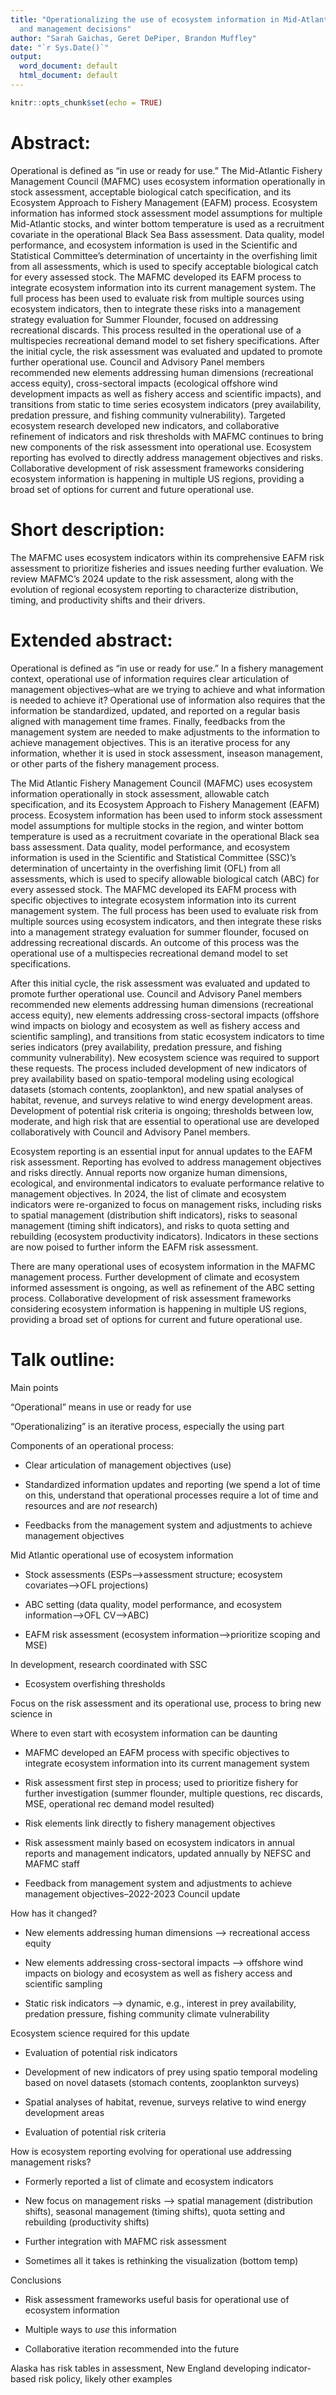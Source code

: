 ```yaml
---
title: "Operationalizing the use of ecosystem information in Mid-Atlantic science
  and management decisions"
author: "Sarah Gaichas, Geret DePiper, Brandon Muffley"
date: "`r Sys.Date()`"
output:
  word_document: default
  html_document: default
---
```


```r
knitr::opts_chunk$set(echo = TRUE)
```


# Abstract:

Operational is defined as "in use or ready for use." The Mid-Atlantic Fishery Management Council (MAFMC) uses ecosystem information operationally in stock assessment, acceptable biological catch specification, and its Ecosystem Approach to Fishery Management (EAFM) process. Ecosystem information has informed stock assessment model assumptions for multiple Mid-Atlantic stocks, and winter bottom temperature is used as a recruitment covariate in the operational Black Sea Bass assessment. Data quality, model performance, and ecosystem information is used in the Scientific and Statistical Committee's determination of uncertainty in the overfishing limit from all assessments, which is used to specify acceptable biological catch for every assessed stock. The MAFMC developed its EAFM process to integrate ecosystem information into its current management system. The full process has been used to evaluate risk from multiple sources using ecosystem indicators, then to integrate these risks into a management strategy evaluation for Summer Flounder, focused on addressing recreational discards. This process resulted in the operational use of a multispecies recreational demand model to set fishery specifications. After the initial cycle, the risk assessment was evaluated and updated to promote further operational use. Council and Advisory Panel members recommended new elements addressing human dimensions (recreational access equity), cross-sectoral impacts (ecological offshore wind development impacts as well as fishery access and scientific impacts), and transitions from static to time series ecosystem indicators (prey availability, predation pressure, and fishing community vulnerability). Targeted ecosystem research developed new indicators, and collaborative refinement of indicators and risk thresholds with MAFMC continues to bring new components of the risk assessment into operational use. Ecosystem reporting has evolved to directly address management objectives and risks. Collaborative development of risk assessment frameworks considering ecosystem information is happening in multiple US regions, providing a broad set of options for current and future operational use. 


# Short description:

The MAFMC uses ecosystem indicators within its comprehensive EAFM risk assessment to prioritize fisheries and issues needing further evaluation. We review MAFMC's 2024 update to the risk assessment, along with the evolution of regional ecosystem reporting to characterize distribution, timing, and productivity shifts and their drivers. 



# Extended abstract:

Operational is defined as "in use or ready for use." In a fishery management context, operational use of information requires clear articulation of management objectives--what are we trying to achieve and what information is needed to achieve it? Operational use of information also requires that the information be standardized, updated, and reported on a regular basis aligned with management time frames. Finally, feedbacks from the management system are needed to make adjustments to the information to achieve management objectives. This is an iterative process for any information, whether it is used in stock assessment, inseason management, or other parts of the fishery management process.

The Mid Atlantic Fishery Management Council (MAFMC) uses ecosystem information operationally in stock assessment, allowable catch specification, and its Ecosystem Approach to Fishery Management (EAFM) process. Ecosystem information has been used to inform stock assessment model assumptions for multiple stocks in the region, and winter bottom temperature is used as a recruitment covariate in the operational Black sea bass assessment. Data quality, model performance, and ecosystem information is used in the Scientific and Statistical Committee (SSC)'s determination of uncertainty in the overfishing limit (OFL) from all assessments, which is used to specify allowable biological catch (ABC) for every assessed stock. The MAFMC developed its EAFM process with specific objectives to integrate ecosystem information into its current management system. The full process has been used to evaluate risk from multiple sources using ecosystem indicators, and then integrate these risks into a management strategy evaluation for summer flounder, focused on addressing recreational discards. An outcome of this process was the operational use of a multispecies recreational demand model to set specifications. 

After this initial cycle, the risk assessment was evaluated and updated to promote further operational use. Council and Advisory Panel members recommended new elements addressing human dimensions (recreational access equity), new elements addressing cross-sectoral impacts (offshore wind impacts on biology and ecosystem as well as fishery access and scientific sampling), and transitions from static ecosystem indicators to time series indicators (prey availability, predation pressure, and fishing community vulnerability). New ecosystem science was required to support these requests. The process included development of new indicators of prey availability based on spatio-temporal modeling using ecological datasets (stomach contents, zooplankton), and new spatial analyses of habitat, revenue, and surveys relative to wind energy development areas. Development of potential risk criteria is ongoing; thresholds between low, moderate, and high risk that are essential to operational use are developed collaboratively with Council and Advisory Panel members. 

Ecosystem reporting is an essential input for annual updates to the EAFM risk assessment. Reporting has evolved to address management objectives and risks directly. Annual reports now organize human dimensions, ecological, and environmental indicators to evaluate performance relative to management objectives. In 2024, the list of climate and ecosystem indicators were re-organized to focus on management risks, including risks to spatial management (distribution shift indicators), risks to seasonal management (timing shift indicators), and risks to quota setting and rebuilding (ecosystem productivity indicators). Indicators in these sections are now poised to further inform the EAFM risk assessment.

There are many operational uses of ecosystem information in the MAFMC management process. Further development of climate and ecosystem informed assessment is ongoing, as well as refinement of the ABC setting process. Collaborative development of risk assessment frameworks considering ecosystem information is happening in multiple US regions, providing a broad set of options for current and future operational use. 


# Talk outline:

Main points

"Operational" means in use or ready for use

"Operationalizing" is an iterative process, especially the using part

Components of an operational process:

*  Clear articulation of management objectives (use)

*  Standardized information updates and reporting (we spend a lot of time on this, understand that operational processes require a lot of time and resources and are *not* research)

*  Feedbacks from the management system and adjustments to achieve management objectives

Mid Atlantic operational use of ecosystem information

*  Stock assessments (ESPs-->assessment structure; ecosystem covariates-->OFL projections)

*  ABC setting (data quality, model performance, and ecosystem information-->OFL CV-->ABC)

*  EAFM risk assessment (ecosystem information-->prioritize scoping and MSE)

In development, research coordinated with SSC

*  Ecosystem overfishing thresholds

Focus on the risk assessment and its operational use, process to bring new science in

Where to even start with ecosystem information can be daunting

*  MAFMC developed an EAFM process with specific objectives to integrate ecosystem information into its current management system

*  Risk assessment first step in process; used to prioritize fishery for further investigation (summer flounder, multiple questions, rec discards, MSE, operational rec demand model resulted)

*  Risk elements link directly to fishery management objectives

*  Risk assessment mainly based on ecosystem indicators in annual reports and management indicators, updated annually by NEFSC and MAFMC staff

*  Feedback from management system and adjustments to achieve management objectives--2022-2023 Council update

How has it changed?

*  New elements addressing human dimensions --> recreational access equity

*  New elements addressing cross-sectoral impacts --> offshore wind impacts on biology and ecosystem as well as fishery access and scientific sampling

*  Static risk indicators --> dynamic, e.g., interest in prey availability, predation pressure, fishing community climate vulnerability

Ecosystem science required for this update

*  Evaluation of potential risk indicators

*  Development of new indicators of prey using spatio temporal modeling based on novel datasets (stomach contents, zooplankton surveys)

*  Spatial analyses of habitat, revenue, surveys relative to wind energy development areas

*  Evaluation of potential risk criteria

How is ecosystem reporting evolving for operational use addressing management risks?

*  Formerly reported a list of climate and ecosystem indicators

*  New focus on management risks --> spatial management (distribution shifts), seasonal management (timing shifts), quota setting and rebuilding (productivity shifts)

*  Further integration with MAFMC risk assessment 

*  Sometimes all it takes is rethinking the visualization (bottom temp)


Conclusions

*  Risk assessment frameworks useful basis for operational use of ecosystem information

*  Multiple ways to *use* this information

*  Collaborative iteration recommended into the future

Alaska has risk tables in assessment, New England developing indicator-based risk policy, likely other examples





